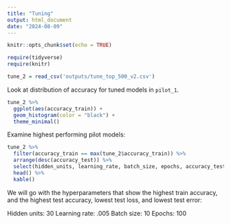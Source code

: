 ```yaml
---
title: "Tuning"
output: html_document
date: "2024-08-09"
---
```


```r
knitr::opts_chunk$set(echo = TRUE)

require(tidyverse)
require(knitr)

tune_2 = read_csv('outputs/tune_top_500_v2.csv')

```

Look at distribution of accuracy for tuned models in `pilot_1`.

```r
tune_2 %>% 
  ggplot(aes(accuracy_train)) +
  geom_histogram(color = "black") +
  theme_minimal()
```

Examine highest performing pilot models:

```r
tune_2 %>% 
  filter(accuracy_train == max(tune_2$accuracy_train)) %>% 
  arrange(desc(accuracy_test)) %>% 
  select(hidden_units, learning_rate, batch_size, epochs, accuracy_test, loss_test, mse_test) %>%
  head() %>% 
  kable()
```

We will go with the hyperparameters that show the highest train accuracy, and the highest test accuracy, lowest test loss, and lowest test error:

Hidden units: 30
Learning rate: .005
Batch size: 10
Epochs: 100
